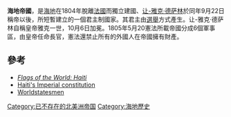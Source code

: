 {{Infobox Former Country
|native_name       = ''Empire d'Haïti'' 
|conventional_long_name = 海地帝國
|common_name       = 海地
|
|continent         = [[中美洲|中美洲]]
|region            = [[加勒比海|加勒比海]]
|country           = 海地
|status            = 
|empire            = 
|government_type   = [[君主制|君主制]]
|
|year_start        = 1804年  
|year_end          = 1806年
|
|event_start       = 海地獨立
|date_start        = 9月22日
|event_end         = 取消
|date_end          = 10月17日
|life_span        = 
|event1            = 
|date_event1       = 
|event2            =  
|date_event2       = 
|event3            = 
|date_event3       = 
|
|event_post        = 
|date_post         = 
|
|p1                = 法属圣多明戈
|flag_p1           = Royal Standard of King Louis XIV.svg
|p2                = 
|flag_p2           = 
|p3                = 
|flag_p3           = 
|s1                = 海地國
|flag_s1           = Flag of Haiti (1806-1811).svg
|s2                = 海地共和國
|flag_s2           = Flag of Haiti (civil).svg
|image_flag        = Flag of Haiti 1964 (civil).svg
|image_coat        = Coat of Arms of the First Haitian Empire.png
|
|image_map         = LocationHaiti.svg
|image_map_caption = 海地帝国
|capital           = [[太子港|太子港]]
|national_motto    = ''Liberté ou la Mort!'' ([[French_language|法语]]) <br/><small>"自由或死亡!"</small>
|anthem            = 
|common_languages  = [[法語|法語]]、[[海地語|海地語]]
|religion          = [[羅馬天主教|羅馬天主教]]
|currency          = 
|
|title_leader         = 皇帝
|leader1              = [[让-雅克·德萨林|让-雅克·德萨林]]
|year_leader1         = 1804-1806 
|leader2              = 
|year_leader2         =  
|leader3              = 
|year_leader3         = 
|leader4              = 
|year_leader4         = 
|title_representative = 
|representative1      = 
|year_representative1 = 
|representative2      =   
|year_representative2 = 
|representative3      =  
|year_representative3 = 
|representative4      =  
|year_representative4 = 
|
|stat_year1           = 
|stat_area1           = 
|stat_pop1            = 
|stat_year2           = 
|stat_area2           = 
|stat_pop2            = 
|stat_year3           = 
|stat_area3           = 
|stat_pop3            = 
|stat_year4           = 
|stat_area4           = 
|stat_pop4            = 
|stat_year5           = 
|stat_area5           = 
|stat_pop5            = 
|footnotes            = 
}}

'''海地帝國'''，是[[海地|海地]]在1804年脫離[[法國|法國]]而獨立建國、[[让-雅克·德萨林|让-雅克·德萨林]]於同年9月22日稱帝以後，所短暫建立的一個君主制國家。其君主由[[選舉|選舉]]方式產生。让-雅克·德萨林自稱皇帝雅克一世，10月6日加冕。1805年5月20憲法所載帝國分成6個軍事區，由皇帝任命長官，憲法還禁止所有的外國人在帝國擁有財產。

==參考==
*''[http://www.crwflags.com/fotw/Flags/ht-hist.html#1806 Flags of the World: Haiti] {{Wayback|url=http://www.crwflags.com/fotw/Flags/ht-hist.html#1806 |date=20090526064411 }}''
*[https://web.archive.org/web/20051228150910/http://www.webster.edu/~corbetre/haiti/history/earlyhaiti/1805-const.htm Haiti's Imperial constitution]
*[http://www.worldstatesmen.org/Haiti.htm Worldstatesmen] {{WebCite|url=https://www.webcitation.org/6DyIkUsdA?url=http://www.worldstatesmen.org/Haiti.htm |date=20130127003334 |dateformat=iso }}

[[Category:已不存在的北美洲帝国|Category:已不存在的北美洲帝国]]
[[Category:海地歷史|Category:海地歷史]]